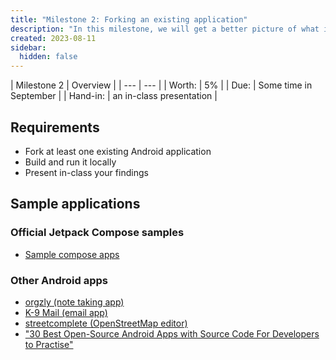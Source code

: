 ```yaml
---
title: "Milestone 2: Forking an existing application"
description: "In this milestone, we will get a better picture of what is possible using Jetpack Compose by inspecting sample applications we can find on GitHub."
created: 2023-08-11
sidebar:
  hidden: false
---
```


<div class="first-col-header">
| Milestone 2 | Overview |
| --- | --- |
| Worth: | 5% |
| Due: | Some time in September |
| Hand-in: | an in-class presentation | 
</div>

## Requirements

- Fork at least one existing Android application
- Build and run it locally
- Present in-class your findings

## Sample applications

### Official Jetpack Compose samples

- [Sample compose apps](https://developer.android.com/samples?text=compose&hl=en)

### Other Android apps

- [orgzly (note taking app)](https://github.com/orgzly/orgzly-android)
- [K-9 Mail (email app)](https://github.com/thundernest/k-9)
- [streetcomplete (OpenStreetMap editor)](https://github.com/streetcomplete/streetcomplete)
- ["30 Best Open-Source Android Apps with Source Code For Developers to Practise"](https://techlog360.com/best-open-source-android-apps/)
